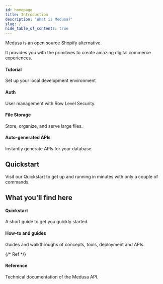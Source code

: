 ```yaml
---
id: homepage
title: Introduction
description: 'What is Medusa?'
slug: /
hide_table_of_contents: true
---
```



Medusa is an open source Shopify alternative.

It provides you with the primitives to create amazing digital commerce experiences. 

<div class="container" style={{ padding: 0 }}>
  <div class="row is-multiline">
    <div class="col col--6">
      <Link class="card" to="/docs/guides/database" style={{ height: '100%' }}>
        <div class="card__body">
          <h4>Tutorial</h4>
          <p>Set up your local development environment</p>
        </div>
      </Link>
    </div>
    <div class="col col--6">
      <Link class="card" to="/docs/guides/auth" style={{ height: '100%' }}>
        <div class="card__body">
          <h4>Auth</h4>
          <p>User management with Row Level Security.</p>
        </div>
      </Link>
    </div>
    <div class="col col--6">
      <Link class="card" to="/docs/guides/storage" style={{ height: '100%' }}>
        <div class="card__body">
          <h4>File Storage</h4>
          <p>Store, organize, and serve large files.</p>
        </div>
      </Link>
    </div>
    <div class="col col--6">
      <Link class="card" to="/docs/guides/api" style={{ height: '100%' }}>
        <div class="card__body">
          <h4>Auto-generated APIs</h4>
          <p>Instantly generate APIs for your database.</p>
        </div>
      </Link>
    </div>
  </div>
</div>

## Quickstart

Visit our Quickstart to get up and running in minutes with only a couple of commands.

## What you'll find here

<div class="container" style={{ padding: 0 }}>
  <div class="row is-multiline">
    <div class="col col--4">
      <Link class="card" to="/docs/architecture" style={{ height: '100%' }}>
        <div class="card__body">
          <h4>Quickstart</h4>
          <p>A short guide to get you quickly started.</p>
        </div>
      </Link>
    </div>
    <div class="col col--4">
      <Link class="card" to="/docs/guides" style={{ height: '100%' }}>
        <div class="card__body">
          <h4>How-to and guides</h4>
          <p>Guides and walkthroughs of concepts, tools, deployment and APIs.</p>
        </div>
      </Link>
    </div>
    {/* Ref */}
    <div class="col col--4">
      <Link class="card" to="/docs/reference/javascript/supabase-client" style={{ height: '100%' }}>
        <div class="card__body">
          <h4>Reference</h4>
          <p>Technical documentation of the Medusa API.</p>
        </div>
      </Link>
    </div>
  </div>
</div>
